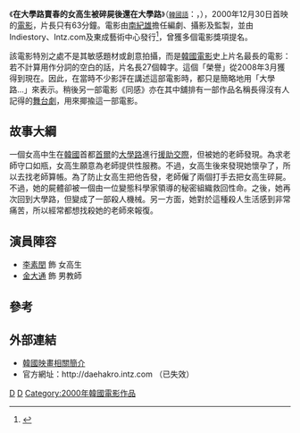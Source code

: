 {{Infobox Film
|name = 在大學路賣春的女高生<br />被碎屍後還在大學路
|image =  
|caption =
|cn_name  = 
|hk_name  =
|tw_name  = 
|director = [[南紀雄|南紀雄]]
|producer =
|writer = 
|starring = [[李素閏|李素閏]]<br />[[金大通|金大通]]
|released= {{KOR}}2000年12月30日
|runtime = 63分鐘
|country = {{KOR}}
|language =[[韓语|韓语]]
|gross = 
|website =
}}
《'''在大學路賣春的女高生被碎屍後還在大學路'''》（<small>[[韓國語|韓國語]]</small>：{{朝|'''대학로에서 매춘하다가 토막살해 당한 여고생 아직 대학로에 있다'''|大學路에서 賣春하다가 토막殺害 당한 女高生 아직 大學路에 있다|罗=Daehangnoëseo Maechunhadaga Tomaksalhae Danghan Yeogosaeng Ajik Daehangnoë Itda|附=語助|無注=是}}，{{lang-en|'''''Teenage Hooker Became Killing Machine'''''}}），2000年12月30日首映的[[韓國電影|電影]]，片長只有63分鐘。電影由[[南紀雄|南紀雄]]擔任編劇、攝影及監製，並由Indiestory、Intz.com及東成藝術中心發行<ref name=koreanfilm>{{Cite web |url=http://www.koreanfilm.org/news9.html |title=存档副本 |accessdate=2008-01-18 |archive-date=2007-12-21 |archive-url=https://web.archive.org/web/20071221112543/http://www.koreanfilm.org/news9.html |dead-url=no }}</ref>，曾獲多個電影獎項提名。

該電影特別之處不是其敏感題材或創意拍攝，而是[[韓國電影|韓國電影]]史上片名最長的電影：若不計算用作分詞的空白的話，片名長27個韓字。這個「榮譽」從2008年3月獲得到現在。因此，在當時不少影評在講述這部電影時，都只是簡略地用「大學路...」來表示。稍後另一部電影《同感》亦在其中舖排有一部作品名稱長得沒有人記得的[[舞台劇|舞台劇]]，用來揶揄這一部電影。
== 故事大綱 ==
一個女高中生在[[大韓民國|韓國]]首都[[首爾|首爾]]的[[大學路_(首爾)|大學路]]進行[[援助交際|援助交際]]，但被她的老師發現。為求老師守口如瓶，女高生願意為老師提供性服務。不過，女高生後來發現她懷孕了，所以去找老師算帳。為了防止女高生把他告發，老師僱了兩個打手去把女高生碎屍。不過，她的屍體卻被一個由一位變態科學家領導的秘密組織救回性命。之後，她再次回到大學路，但變成了一部殺人機械。另一方面，她對於這種殺人生活感到非常痛苦，所以經常都想找殺她的老師來報復。

== 演員陣容 ==
* [[李素閏|李素閏]] 飾 女高生
* [[金大通|金大通]] 飾 男教師

== 參考 ==
{{reflist}}

==外部連結==
*[http://www.krmdb.com/stills/2000/TeenageHooker-2000/index.b5.shtml 韓國映畫相關簡介]{{Wayback|url=http://www.krmdb.com/stills/2000/TeenageHooker-2000/index.b5.shtml |date=20050309033535 }}
*官方網址：http://daehakro.intz.com{{Wayback|url=http://daehakro.intz.com/ |date=20190806024802 }} （已失效）

[[Category:韓國犯罪片|D]]
[[Category:韓語電影|D]]
[[Category:2000年韓國電影作品|Category:2000年韓國電影作品]]